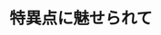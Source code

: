 ﻿---
title: "特異点に魅せられて"
category: "理学院"
vol: 50
interviewee: "石井 志保子 "
url: ""
tags: []
pdf: "50-2.pdf"
career: ""
preface: "代数幾何学の研究を行っている石井。今回はその中でも、石井先生の研究の中心である特異点について伺った。極度に抽象化され、数学者にしか理解できなくなった現代数学を、厳密さを省き、できる限り直感的に語っていただいた。"
---
